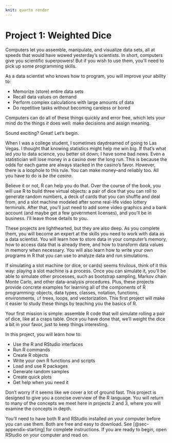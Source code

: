```yaml
---
knit: quarto render
---
```


# Project 1: Weighted Dice {#sec-project-dice}

Computers let you assemble, manipulate, and visualize data sets, all at speeds that would have wowed yesterday's scientists. In short, computers give you scientific superpowers! But if you wish to use them, you'll need to pick up some programming skills.

As a data scientist who knows how to program, you will improve your ability to:

-   Memorize (store) entire data sets
-   Recall data values on demand
-   Perform complex calculations with large amounts of data
-   Do repetitive tasks without becoming careless or bored

Computers can do all of these things quickly and error free, which lets your mind do the things *it* does well: make decisions and assign meaning.

Sound exciting? Great! Let's begin.

When I was a college student, I sometimes daydreamed of going to Las Vegas. I thought that knowing statistics might help me win big. If that's what led *you* to data science, you better sit down; I have some bad news. Even a statistician will lose money in a casino over the long run. This is because the odds for each game are always stacked in the casino's favor. However, there is a loophole to this rule. You can make money--and reliably too. All you have to do is *be the casino*.

Believe it or not, R can help you do that. Over the course of the book, you will use R to build three virtual objects: a pair of dice that you can roll to generate random numbers, a deck of cards that you can shuffle and deal from, and a slot machine modeled after some real-life video lottery terminals. After that, you'll just need to add some video graphics and a bank account (and maybe get a few government licenses), and you'll be in business. I'll leave those details to you.

These projects are lighthearted, but they are also deep. As you complete them, you will become an expert at the skills you need to work with data as a data scientist. You will learn how to store data in your computer's memory, how to access data that is already there, and how to transform data values in memory when necessary. You will also learn how to write your own programs in R that you can use to analyze data and run simulations.

If simulating a slot machine (or dice, or cards) seems frivilous, think of it this way: playing a slot machine is a process. Once you can simulate it, you'll be able to simulate other processes, such as bootstrap sampling, Markov chain Monte Carlo, and other data-analysis procedures. Plus, these projects provide concrete examples for learning all of the components of R programming: objects, data types, classes, notation, functions, environments, `if` trees, loops, and vectorization. This first project will make it easier to study these things by teaching you the basics of R.

Your first mission is simple: assemble R code that will simulate rolling a pair of dice, like at a craps table. Once you have done that, we'll weight the dice a bit in your favor, just to keep things interesting.

In this project, you will learn how to:

-   Use the R and RStudio interfaces
-   Run R commands
-   Create R objects
-   Write your own R functions and scripts
-   Load and use R packages
-   Generate random samples
-   Create quick plots
-   Get help when you need it

Don't worry if it seems like we cover a lot of ground fast. This project is designed to give you a concise overview of the R language. You will return to many of the concepts we meet here in projects 2 and 3, where you will examine the concepts in depth.

You'll need to have both R and RStudio installed on your computer before you can use them. Both are free and easy to download. See [@sec-appendix-starting] for complete instructions. If you are ready to begin, open RStudio on your computer and read on.
